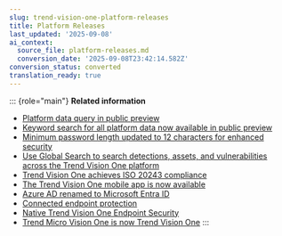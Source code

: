 ```yaml
---
slug: trend-vision-one-platform-releases
title: Platform Releases
last_updated: '2025-09-08'
ai_context:
  source_file: platform-releases.md
  conversion_date: '2025-09-08T23:42:14.582Z'
conversion_status: converted
translation_ready: true
---
```


::: {role="main"}
**Related information**

- [Platform data query in public preview](platform-data-query-wn.mdx)
- [Keyword search for all platform data now available in public preview](platform-search-public.mdx)
- [Minimum password length updated to 12 characters for enhanced security](password-length-enhanced-security.mdx)
- [Use Global Search to search detections, assets, and vulnerabilities across the Trend Vision One platform](whats-new-global-search.mdx)
- [Trend Vision One achieves ISO 20243 compliance](iso-20243-compliance.mdx)
- [The Trend Vision One mobile app is now available](mobile-app-available.mdx)
- [Azure AD renamed to Microsoft Entra ID](azure-ad-renamed-entra-id.mdx)
- [Connected endpoint protection](connected-endpoint-protection.mdx)
- [Native Trend Vision One Endpoint Security](native-endpoint-security.mdx)
- [Trend Micro Vision One is now Trend Vision One](trend-vision-one-rename.mdx)
:::
